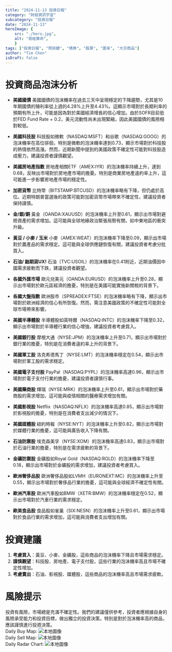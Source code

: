 ```yaml
---
title: "2024-11-13 投資日報"
category: "財經資訊宇宙"
subcategory: "投資日報"
date: "2024-11-13"
heroImage: {
    src: "./hero.jpg",
    alt: "易經算命",
    }
tags: ["投資日報", "照妖鏡", "債券", "股票", "匯率", "大宗商品"]
author: "Tim Chen"
isDraft: false
---
```

# 投資商品泡沫分析

- **美國國債**
  美國國債的泡沫機率在過去三天中呈現穩定的下降趨勢，尤其是10年期國債的殖利率從上週的4.28%上升至4.43%。這顯示市場對於長期利率的預期有所上升，可能是因為對於美國經濟增長的信心增加。由於SOFR目前低於FED Fund Rate + 0.2，美元流動性尚未出現緊縮，因此美國國債的風險相對較低。

- **美國科技股**
  科技股如微軟（NASDAQ:MSFT）和谷歌（NASDAQ:GOOG）的泡沫機率在高位徘徊，特別是微軟的泡沫機率達到0.73，顯示市場對於科技股的熱情依然高漲。然而，近期新聞中提到的美國政策不確定性可能對科技股造成壓力，建議投資者謹慎觀望。

- **美國房地產指數**
  房地產相關ETF（AMEX:IYR）的泡沫機率持續上升，達到0.68，反映出市場對於房地產市場的擔憂。特別是商業房地產違約率上升，這可能進一步影響房地產市場的穩定性。

- **加密貨幣**
  比特幣（BITSTAMP:BTCUSD）的泡沫機率略有下降，但仍處於高位。近期特朗普當選後的政策可能對加密貨幣市場帶來不確定性，建議投資者保持謹慎。

- **金/銀/銅**
  黃金（OANDA:XAUUSD）的泡沫機率上升至0.61，顯示出市場對避險資產的需求增加。這可能與全球地緣政治緊張局勢有關，如中東地區的衝突升級。

- **黃豆 / 小麥 / 玉米**
  小麥（AMEX:WEAT）的泡沫機率下降至0.09，顯示出市場對於農產品的需求穩定。這可能與全球供應鏈恢復有關，建議投資者考慮分批買入。

- **石油/ 鈾期貨UX!**
  石油（TVC:USOIL）的泡沫機率在0.41附近，近期油價因中國需求疲軟而下跌，建議投資者觀望。

- **各國外匯市場**
  歐元兌美元（OANDA:EURUSD）的泡沫機率上升至0.28，顯示出市場對於歐元區經濟的擔憂，特別是在美國可能實施新關稅的背景下。

- **各國大盤指數**
  歐洲股市（SPREADEX:FTSE）的泡沫機率略有下降，顯示出市場對於歐洲經濟的信心有所恢復。然而，需注意美國政策的不確定性可能對全球市場帶來影響。

- **美國半導體股**
  半導體股如英特爾（NASDAQ:INTC）的泡沫機率下降至0.32，顯示出市場對於半導體行業的信心增強，建議投資者考慮買入。

- **美國銀行股**
  摩根大通（NYSE:JPM）的泡沫機率上升至0.71，顯示出市場對於銀行業的擔憂，特別是在消費者違約率上升的背景下。

- **美國軍工股**
  洛克希德馬丁（NYSE:LMT）的泡沫機率穩定在0.54，顯示出市場對於軍工股的需求穩定。

- **美國電子支付股**
  PayPal（NASDAQ:PYPL）的泡沫機率高達0.96，顯示出市場對於電子支付行業的擔憂，建議投資者謹慎行事。

- **美國藥商股**
  輝瑞（NYSE:MRK）的泡沫機率上升至0.61，顯示出市場對於藥商股的需求增加，這可能與疫情相關的醫療需求增加有關。

- **美國影視股**
  Netflix（NASDAQ:NFLX）的泡沫機率高達0.85，顯示出市場對於影視股的擔憂，特別是在消費者支出減少的情況下。

- **美國媒體股**
  紐約時報（NYSE:NYT）的泡沫機率上升至0.82，顯示出市場對於媒體行業的擔憂，這可能與廣告收入下降有關。

- **石油防禦股**
  埃克森美孚（NYSE:XOM）的泡沫機率高達0.83，顯示出市場對於石油行業的擔憂，特別是在需求疲軟的背景下。

- **金礦防禦股**
  金礦股如Royal Gold（NASDAQ:RGLD）的泡沫機率下降至0.18，顯示出市場對於金礦股的需求增加，建議投資者考慮買入。

- **歐洲奢侈品股**
  歐洲奢侈品股如LVMH（EURONEXT:MC）的泡沫機率上升至0.55，顯示出市場對於奢侈品行業的擔憂，這可能與全球經濟不確定性有關。

- **歐洲汽車股**
  歐洲汽車股如BMW（XETR:BMW）的泡沫機率穩定在0.52，顯示出市場對於汽車行業的需求穩定。

- **歐美食品股**
  食品股如雀巢（SIX:NESN）的泡沫機率上升至0.61，顯示出市場對於食品行業的需求增加，這可能與消費者支出增加有關。

# 投資建議
1. **考慮買入**：黃豆、小麥、金礦股，這些商品的泡沫機率下降且市場需求穩定。
2. **謹慎觀望**：科技股、房地產、電子支付股，這些行業的泡沫機率高且市場不確定性增加。
3. **考慮賣出**：石油、影視股、媒體股，這些商品的泡沫機率高且市場需求疲軟。

# 風險提示

投資有風險，市場總是充滿不確定性。我們的建議僅供參考，投資者應根據自身的風險承受能力和投資目標，做出獨立的投資決策。特別是對於泡沫機率高的商品，應該謹慎進行投資決策。
<br />
Daily Buy Map:
![本地圖像](./buyMap.svg)
<br />
Daily Sell Map:
![本地圖像](./sellMap.svg)
<br />
Daily Radar Chart:
![本地圖像](./radar.svg)
<br />
